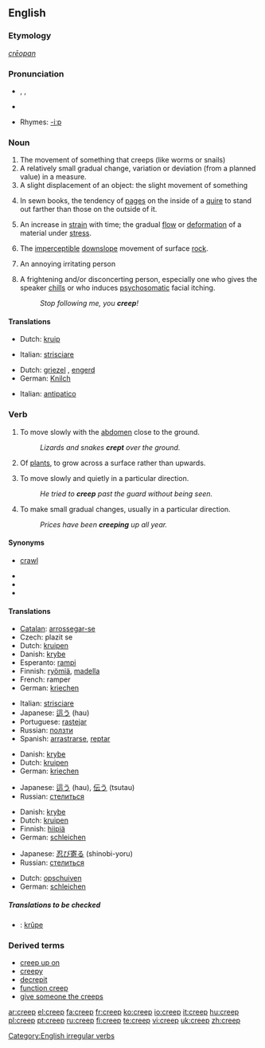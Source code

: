 ==English==

===Etymology===
{{OE.}} ''[[crēopan]]''

===Pronunciation===
* {{AHD|/krēp/}}, {{IPA|/kriːp/}}, {{SAMPA|/kri:p/}}
*{{audio|en-us-creep.ogg|Audio (US)}}

*Rhymes: [[Rhymes:English:-iːp|-iːp]]

===Noun===
{{en-noun}}

# The movement of something that creeps (like worms or snails)
# A relatively small gradual change, variation or deviation (from a planned value) in a measure.
# A slight displacement of an object: the slight movement of something
# {{context|publishing}} In sewn books, the tendency of [[page]]s on the inside of a [[quire]] to stand out farther than those on the outside of it.
# {{context|materials science}} An increase in [[strain]] with time; the gradual [[flow]] or [[deformation]] of a material under [[stress]].
# {{geology}} The [[imperceptible]] [[downslope]] movement of surface [[rock]].
# {{context|informal|pejorative}} An annoying irritating person
# {{context|informal|pejorative}} A frightening and/or disconcerting person, especially one who gives the speaker [[chills]] or who induces [[psychosomatic]] facial itching.
#: ''Stop following me, you '''creep'''!''

====Translations====
{{trans-top|movement of something that creeps}}
*Dutch: [[kruip]] {{m}}
{{trans-mid}}
*Italian: [[strisciare]] {{m}}
{{trans-bottom}}

{{trans-top|small gradual change in a measure}}
{{trans-mid}}
{{trans-bottom}}

{{trans-top|informal: an annoyingly unpleasant person}}
*Dutch: [[griezel]] {{m}}, [[engerd]] {{m}}
*German: [[Knilch]] {{m}}
{{trans-mid}}
*Italian: [[antipatico]] {{m}}
{{trans-bottom}}

===Verb===
{{en-verb|creeps|creeping|crept|'''[[crept]]''' or archaic '''[[cropen]]'''}}

# {{transitive}} To move slowly with the [[abdomen]] close to the ground.
#: ''Lizards and snakes '''crept''' over the ground.''
# {{transitive}} Of [[plant]]s, to grow across a surface rather than upwards.
# {{transitive}} To move slowly and quietly in a particular direction.
#: ''He tried to '''creep''' past the guard without being seen.''
# {{transitive}} To make small gradual changes, usually in a particular direction.
#: ''Prices have been '''creeping''' up all year.''

====Synonyms====
*{{i-c|move slowly with the abdomen close to the ground}} [[crawl]]
*{{i-c|grow across a surface rather than upwards}}
*{{i-c|move slowly and quietly in a particular direction}}
*{{i-c|make small gradual changes}}

====Translations====
{{trans-top|move slowly with the abdomen close to the ground}}
*[[Catalan]]: [[arrossegar-se]]
*Czech: plazit se
*Dutch: [[kruipen]]
*Danish: [[krybe]]
*Esperanto: [[rampi]]
*Finnish: [[ryömiä]], [[madella]]
*French: ramper
*German: [[kriechen]]
{{trans-mid}}
*Italian: [[strisciare]]
*Japanese: [[這う]] (hau)
*Portuguese: [[rastejar]]
*Russian: [[ползти]]
*Spanish: [[arrastrarse]], [[reptar]]
{{trans-bottom}}

{{trans-top|grow across a surface rather than upwards}}
*Danish: [[krybe]]
*Dutch: [[kruipen]]
*German: [[kriechen]]
{{trans-mid}}
*Japanese: [[這う]] (hau), [[伝う]] (tsutau)
*Russian: [[стелиться]]
{{trans-bottom}}

{{trans-top|move slowly and quietly in a particular direction}}
*Danish: [[krybe]]
*Dutch: [[kruipen]]
*Finnish: [[hiipiä]]
*German: [[schleichen]]
{{trans-mid}}
*Japanese: [[忍び寄る]] (shinobi-yoru)
*Russian: [[стелиться]]
{{trans-bottom}}

{{trans-top|change or deviate gradually}}
*Dutch: [[opschuiven]]
*German: [[schleichen]]
{{trans-mid}}
{{trans-bottom}}

=====Translations to be checked=====
{{checktrans}}
*{{ttbc|Frisian}}: [[krûpe]]

===Derived terms===
*[[creep up on]]
*[[creepy]]
*[[decrepit]]
*[[function creep]]
*[[give someone the creeps]]

[[Category:English irregular verbs]]

[[ar:creep]]
[[el:creep]]
[[fa:creep]]
[[fr:creep]]
[[ko:creep]]
[[io:creep]]
[[it:creep]]
[[hu:creep]]
[[pl:creep]]
[[pt:creep]]
[[ru:creep]]
[[fi:creep]]
[[te:creep]]
[[vi:creep]]
[[uk:creep]]
[[zh:creep]]